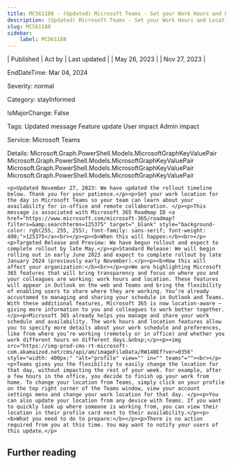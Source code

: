 ```yaml
---
title: MC561188 - (Updated) Microsoft Teams - Set your Work Hours and Location
description: (Updated) Microsoft Teams - Set your Work Hours and Location
slug: MC561188
sidebar:
    label: MC561188
---
```



| Published | Act by | Last updated |
| May 26, 2023 |  | Nov 27, 2023 |

EndDateTime: Mar 04, 2024

Severity: normal

Category: stayInformed

IsMajorChange: False

Tags: Updated message Feature update User impact Admin impact

Service: Microsoft Teams

Details: Microsoft.Graph.PowerShell.Models.MicrosoftGraphKeyValuePair Microsoft.Graph.PowerShell.Models.MicrosoftGraphKeyValuePair Microsoft.Graph.PowerShell.Models.MicrosoftGraphKeyValuePair Microsoft.Graph.PowerShell.Models.MicrosoftGraphKeyValuePair

```
<p>Updated November 27, 2023: We have updated the rollout timeline below. Thank you for your patience.</p><p>Set your work location for the day in Microsoft Teams so your team can learn about your availability for in-office and remote collaboration. </p><p>This message is associated with Microsoft 365 Roadmap ID <a href="https://www.microsoft.com/microsoft-365/roadmap?filters=&amp;searchterms=125375" target="_blank" style="background-color: rgb(255, 255, 255); font-family: sans-serif; font-weight: 400;">125375</a><br></p><p><b>When this will happen:</b><br></p><p>Targeted Release and Preview: We have begun rollout and expect to complete rollout by late May.</p><p>Standard Release: We will begin rolling out in early June 2023 and expect to complete rollout by late January 2024 (previously early November).</p><p><b>How this will affect your organization:</b><br></p><p>We are highlighting Microsoft 365 features that will bring transparency and focus on where you and your colleagues are working: work hours and location. These features will appear in Outlook on the web and Teams and bring the flexibility of enabling users to share where they are working. You’re already accustomed to managing and sharing your schedule in Outlook and Teams. With these additional features, Microsoft 365 is now location-aware – giving more information to you and colleagues to work better together.</p><p>Microsoft 365 already helps you manage and share your work schedule and availability. The work hours and location features allow you to specify more details about your work schedule and preferences, like from where you’re working (remotely or in office) and whether you work different hours on different days.&nbsp;</p><p><img src="https://img-prod-cms-rt-microsoft-com.akamaized.net/cms/api/am/imageFileData/RW14BEf?ver=0356" style="width: 400px;" "alt="profile" view="" in="" teams"=""><br></p><p>Teams gives you the flexibility to easily change the location for that day, without impacting the rest of your week. For example, after a few hours in the office, you decide to finish up your work from home. To change your location from Teams, simply click on your profile on the top right corner of the Teams window, view your account settings menu and change your work location for that day. </p><p>You can also update your location from any device with Teams. If you want to quickly look up where someone is working from, you can view their location in their profile card next to their availability.</p><p><b>What you need to do to prepare:</b></p><p>There is no action required from you at this time. You may want to notify your users of this update.</p>
```

## Further reading
